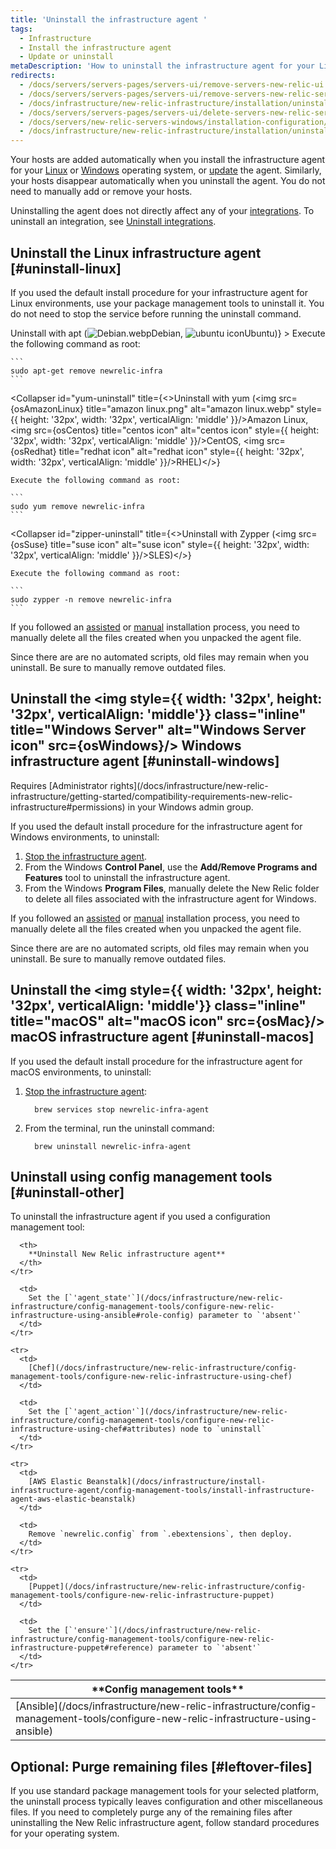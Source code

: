 ```yaml
---
title: 'Uninstall the infrastructure agent '
tags:
  - Infrastructure
  - Install the infrastructure agent
  - Update or uninstall
metaDescription: 'How to uninstall the infrastructure agent for your Linux or Windows operating system, as well as any infrastructure integrations.'
redirects:
  - /docs/servers/servers-pages/servers-ui/remove-servers-new-relic-ui
  - /docs/servers/servers-pages/servers-ui/remove-servers-new-relic-servers-ui
  - /docs/infrastructure/new-relic-infrastructure/installation/uninstall-infrastructure-agent
  - /docs/servers/servers-pages/servers-ui/delete-servers-new-relic-servers-ui
  - /docs/servers/new-relic-servers-windows/installation-configuration/uninstall-servers-windows
  - /docs/infrastructure/new-relic-infrastructure/installation/uninstall-infrastructure-agent-or-integrations
---
```










Your hosts are added automatically when you install the infrastructure agent for your [Linux](/docs/infrastructure/new-relic-infrastructure/installation/install-infrastructure-linux) or [Windows](/docs/infrastructure/new-relic-infrastructure/installation/install-infrastructure-windows-server) operating system, or [update](/docs/infrastructure/new-relic-infrastructure/installation/update-infrastructure-agent) the agent. Similarly, your hosts disappear automatically when you uninstall the agent. You do not need to manually add or remove your hosts.

Uninstalling the agent does not directly affect any of your [integrations](/docs/infrastructure/infrastructure-integrations/getting-started/connect-aws-integrations-infrastructure). To uninstall an integration, see [Uninstall integrations](/docs/infrastructure/install-configure-infrastructure/update-or-uninstall/uninstall-integrations).

## Uninstall the Linux infrastructure agent [#uninstall-linux]

If you used the default install procedure for your infrastructure agent for Linux environments, use your package management tools to uninstall it. You do not need to stop the service before running the uninstall command.

<CollapserGroup>
  <Collapser
    id="apt-uninstall"
    title={<>Uninstall with apt (<img src={osDebian} title="Debian icon" alt="Debian.webp" style={{ height: '32px', width: '32px', verticalAlign: 'middle' }}/>Debian, <img src={osUbuntu} title="ubuntu icon" alt="ubuntu icon" style={{ height: '32px', width: '32px', verticalAlign: 'middle' }}/>Ubuntu)</>}
  >
    Execute the following command as root:

    ```
    sudo apt-get remove newrelic-infra
    ```
  </Collapser>

  <Collapser
    id="yum-uninstall"
    title={<>Uninstall with yum (<img src={osAmazonLinux} title="amazon linux.png" alt="amazon linux.webp" style={{ height: '32px', width: '32px', verticalAlign: 'middle' }}/>Amazon Linux, <img src={osCentos} title="centos icon" alt="centos icon" style={{ height: '32px', width: '32px', verticalAlign: 'middle' }}/>CentOS, <img src={osRedhat} title="redhat icon" alt="redhat icon" style={{ height: '32px', width: '32px', verticalAlign: 'middle' }}/>RHEL)</>}
  >
    Execute the following command as root:

    ```
    sudo yum remove newrelic-infra
    ```
  </Collapser>

  <Collapser
    id="zipper-uninstall"
    title={<>Uninstall with Zypper (<img src={osSuse} title="suse icon" alt="suse icon" style={{ height: '32px', width: '32px', verticalAlign: 'middle' }}/>SLES)</>}
  >
    Execute the following command as root:

    ```
    sudo zypper -n remove newrelic-infra
    ```
  </Collapser>
</CollapserGroup>

If you followed an [assisted](/docs/infrastructure/install-configure-infrastructure/linux-installation/assisted-install-infrastructure-linux) or [manual](/docs/infrastructure/install-configure-infrastructure/linux-installation/manual-install-infrastructure-linux) installation process, you need to manually delete all the files created when you unpacked the agent file.

<Callout variant="important">
  Since there are are no automated scripts, old files may remain when you uninstall. Be sure to manually remove outdated files.
</Callout>

## Uninstall the <img style={{ width: '32px', height: '32px', verticalAlign: 'middle'}} class="inline" title="Windows Server" alt="Windows Server icon" src={osWindows}/> Windows infrastructure agent [#uninstall-windows]

<Callout variant="tip">
  Requires [Administrator rights](/docs/infrastructure/new-relic-infrastructure/getting-started/compatibility-requirements-new-relic-infrastructure#permissions) in your Windows admin group.
</Callout>

If you used the default install procedure for the infrastructure agent for Windows environments, to uninstall:

1. [Stop the infrastructure agent](/docs/infrastructure/new-relic-infrastructure/configuration/start-stop-restart-check-infrastructure-agent-status#windows).
2. From the Windows **Control Panel**, use the **Add/Remove Programs and Features** tool to uninstall the infrastructure agent.
3. From the Windows **Program Files**, manually delete the New Relic folder to delete all files associated with the infrastructure agent for Windows.

If you followed an [assisted](/docs/infrastructure/install-configure-infrastructure/windows-installation/assisted-install-infrastructure-windows) or [manual](/docs/infrastructure/install-configure-infrastructure/windows-installation/manual-install-infrastructure-windows) installation process, you need to manually delete all the files created when you unpacked the agent file.

<Callout variant="important">
  Since there are are no automated scripts, old files may remain when you uninstall. Be sure to manually remove outdated files.
</Callout>

## Uninstall the <img style={{ width: '32px', height: '32px', verticalAlign: 'middle'}} class="inline" title="macOS" alt="macOS icon" src={osMac}/> macOS infrastructure agent [#uninstall-macos]

If you used the default install procedure for the infrastructure agent for macOS environments, to uninstall:

1. [Stop the infrastructure agent](/docs/infrastructure/new-relic-infrastructure/configuration/start-stop-restart-check-infrastructure-agent-status#macOS):
   ```
     brew services stop newrelic-infra-agent
   ```

2. From the terminal, run the uninstall command:
   ```
     brew uninstall newrelic-infra-agent
   ```

## Uninstall using config management tools [#uninstall-other]

To uninstall the infrastructure agent if you used a configuration management tool:

<table>
  <thead>
    <tr>
      <th style={{ width: "250px" }}>
        **Config management tools**
      </th>

      <th>
        **Uninstall New Relic infrastructure agent**
      </th>
    </tr>
  </thead>

  <tbody>
    <tr>
      <td>
        [Ansible](/docs/infrastructure/new-relic-infrastructure/config-management-tools/configure-new-relic-infrastructure-using-ansible)
      </td>

      <td>
        Set the [`'agent_state'`](/docs/infrastructure/new-relic-infrastructure/config-management-tools/configure-new-relic-infrastructure-using-ansible#role-config) parameter to `'absent'`
      </td>
    </tr>

    <tr>
      <td>
        [Chef](/docs/infrastructure/new-relic-infrastructure/config-management-tools/configure-new-relic-infrastructure-using-chef)
      </td>

      <td>
        Set the [`'agent_action'`](/docs/infrastructure/new-relic-infrastructure/config-management-tools/configure-new-relic-infrastructure-using-chef#attributes) node to `uninstall`
      </td>
    </tr>

    <tr>
      <td>
        [AWS Elastic Beanstalk](/docs/infrastructure/install-infrastructure-agent/config-management-tools/install-infrastructure-agent-aws-elastic-beanstalk)
      </td>

      <td>
        Remove `newrelic.config` from `.ebextensions`, then deploy.
      </td>
    </tr>

    <tr>
      <td>
        [Puppet](/docs/infrastructure/new-relic-infrastructure/config-management-tools/configure-new-relic-infrastructure-puppet)
      </td>

      <td>
        Set the [`'ensure'`](/docs/infrastructure/new-relic-infrastructure/config-management-tools/configure-new-relic-infrastructure-puppet#reference) parameter to `'absent'`
      </td>
    </tr>
  </tbody>
</table>

## Optional: Purge remaining files [#leftover-files]

If you use standard package management tools for your selected platform, the uninstall process typically leaves configuration and other miscellaneous files. If you need to completely purge any of the remaining files after uninstalling the New Relic infrastructure agent, follow standard procedures for your operating system.

